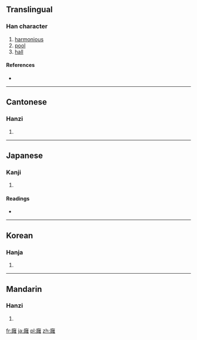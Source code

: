 ==Translingual==

===Han character===
{{Han char|rn=53|rad=广|as=18|sn=21|four=0021<sub>4</sub>|canj=戈女山土 (IVUG)|ids=⿸[[广]][[雝]]}}

# [[harmonious]]
# [[pool]]
# [[hall]]

====References====
* {{Han ref|kx=0352.190|dkj=09554|dj=0666.020|hdz=20909.010|uh=5EF1|ud=24305|bh=F5CB|bd=62923}}

----

==Cantonese==

===Hanzi===
{{yue-hanzi|jyut=[[jung1]]|y=yung1}}

# {{defn|lang=yue|sort=广18}}

----

==Japanese==

===Kanji===
{{ja-kanji|grade=|rs=广18}}

# {{defn|lang=ja|sort=广18}}

====Readings====
* {{ja-readings|on=[[よう]] (yō)|kun=[[やわらぐ]] (yawaragu)}}

----

==Korean==

===Hanja===
{{ko-hanja|hangeul=옹|rv=ong|mr=ong}}

# {{defn|lang=ko|sort=广18}}

----

==Mandarin==

===Hanzi===
{{cmn-hanzi|pin=[[yōng]] ([[yong1]])|wg=yung<sup>1</sup>}}

# {{defn|lang=cmn|sort=广18}}

[[fr:廱]]
[[ja:廱]]
[[pl:廱]]
[[zh:廱]]